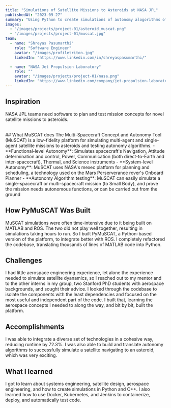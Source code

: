 ```yaml
---
title: "Simulations of Satellite Missions to Asteroids at NASA JPL"
publishedAt: "2023-09-27"
summary: "Using Python to create simulations of autonomy alogorithms of multi-agent and single-agent spacecraft missions to asteroids."
images:
  - "/images/projects/project-01/asteroid_muscat.png"
  - "/images/projects/project-01/muscat.jpg"
team:
  - name: "Shreyas Pasumarthi"
    role: "Software Engineer"
    avatar: "/images/profiletriton.jpg"
    linkedIn: "https://www.linkedin.com/in/shreyaspasumarthi/"

  - name: "NASA Jet Propulsion Laboratory"
    role: ""
    avatar: "/images/projects/project-01/nasa.png"
    linkedIn: "https://www.linkedin.com/company/jet-propulsion-laboratory/"
---
```



## Inspiration
NASA JPL teams need software to plan and test mission concepts for novel satellite missions to asteroids.

<br />
## What MuSCAT does
The Multi-Spacecraft Concept and Autonomy Tool (MuSCAT) is a low-fidelity platform for simulating multi-agent and single-agent satellite missions to asteroids and testing autonomy algorithms.
- **Functional-level Autonomy**: Simulates spacecraft's Navigation, Attitude determination and control, Power, Communication (both direct-to-Earth and inter-spacecraft), Thermal, and Science instruments
- **System-level Autonomy**: MuSCAT uses NASA's mexec platform for planning and scheduling, a technology used on the Mars Perserverance rover's Onboard Planner
- **Autonomy Algorithm testing**: MuSCAT can easily simulate a single-spacecraft or multi-spacecraft mission (to Small Body), and prove the mission needs autonomous functions, or can be carried out from the ground
<br />

## How PyMuSCAT Was Built
MuSCAT simulations were often time-intensive due to it being built on MATLAB and ROS. The two did not play well together, resulting in simulations taking hours to run. So I built PyMuSCAT, a Python-based version of the platform, to integrate better with ROS.
I completely refactored the codebase, translating thousands of lines of MATLAB code into Python. 
<br />

## Challenges
I had little aerospace engineering experience, let alone the experience needed to simulate satellite dyanamics, so I reached out to my mentor and to the other interns in my group, two Stanford PhD students with aerospace backgrounds, and sought their advice.
I looked through the codebase to isolate the components with the least dependencies and focused on the most useful and independent part of the code. I built that, learning the aerospace concepts I needed to along the way, and bit by bit, built the platform.
<br />

## Accomplishments
I was able to integrate a diverse set of technologies in a cohesive way, reducing runtime by 72.3%. I was also able to build and translate autonomy algorithms to successfully simulate a satellite navigating to an asteroid, which was very exciting.
<br />

## What I learned

I got to learn about systems engineering, satellite design, aerospace engineering, and how to create simulations in Python and C++. I also learned how to use Docker, Kubernetes, and Jenkins to containerize, deploy, and automatically test code.